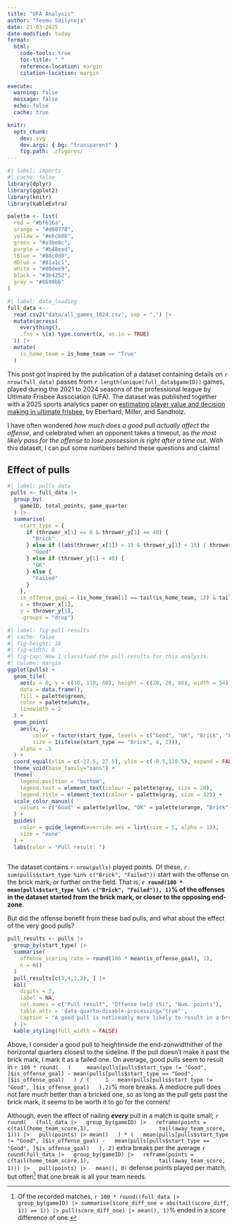 ```yaml
---
title: "UFA Analysis"
author: "Teemu Säilynoja"
date: 21-03-2025
date-modified: today
format:
  html:
    code-tools: true
    toc-title: " "
    reference-location: margin
    citation-location: margin
    
execute:
  warning: false
  message: false
  echo: false
  cache: true

knitr:
  opts_chunk:
    dev: svg
    dev.args: { bg: "transparent" }
    fig.path: ./figures/
---
```


```r
#| label: imports
#| cache: false
library(dplyr)
library(ggplot2)
library(knitr)
library(kableExtra)

palette <- list(
  red = "#bf616a",
  orange = "#d08770",
  yellow = "#ebcb8b",
  green = "#a3be8c",
  purple = "#b48ead",
  lblue = "#88c0d0",
  dblue = "#81a1c1",
  white = "#d8dee9",
  black = "#3b4252",
  gray = "#8699bb"
)
```

```r
#| label: data_loading
full_data <-
  read.csv2("data/all_games_1024.csv", sep = ",") |>
  mutate(across(
    everything(),
    .fns = \(x) type.convert(x, as.is = TRUE)
  )) |>
  mutate(
    is_home_team = is_home_team == "True"
  )

```

This post got inspired by the publication of a dataset containing details on `r nrow(full_data)` passes from `r length(unique(full_data$gameID))` games,
played during the 2021 to 2024 seasons of the professional league by Ultimate Frisbee Association (UFA).
The dataset was published together with a 2025 sports analytics paper on
[estimating player value and decision making in ultimate frisbee](https://www.sloansportsconference.com/research-papers/a-machine-learning-approach-to-throw-value-estimation-in-professional-ultimate-frisbee),
by Eberhard, Miller, and Sandholz.

I have often wondered *how much does a good pull actually affect the offense*, and celebrated when an opponent takes a timeout, as *the most likely pass for the offense to lose possession is right after a time out*.
With this dataset, I can put some numbers behind these questions and claims!


## Effect of pulls
```r
#| label: pulls_data
 pulls <- full_data |>
  group_by(
    gameID, total_points, game_quarter
  ) |>
  summarise(
    start_type = {
      if (thrower_x[1] == 0 & thrower_y[1] == 40) {
        "Brick"
      } else if ((abs(thrower_x[1]) > 15 & thrower_y[1] < 15) | thrower_y[1] < 7) {
        "Good"
      } else if (thrower_y[1] < 40) {
        "OK"
      } else {
        "Failed"
      }
    },
    is_offense_goal = (is_home_team[1] == tail(is_home_team, 1)) & tail(receiver_y,1) > 100,
    x = thrower_x[1],
    y = thrower_y[1],
    .groups = "drop")
```

```r
#| label: fig-pull-results
#| cache: false
#| fig-height: 16
#| fig-width: 8
#| fig-cap: How I classified the pull results for this analysis.
#| column: margin
ggplot(pulls) +
  geom_tile(
    aes(x = 0, y = c(10, 110, 60), height = c(20, 20, 80), width = 54),
    data = data.frame(),
    fill = palette$green,
    color = palette$white,
    linewidth = 2
  ) +
  geom_point(
    aes(x, y,
        color = factor(start_type, levels = c("Good", "OK", "Brick", "Failed")),
        size = I(ifelse(start_type == "Brick", 4, 2))),
    alpha = .5
  ) +
  coord_equal(xlim = c(-27.5, 27.5), ylim = c(-0.5,120.5), expand = FALSE) +
  theme_void(base_family="sans") +
  theme(
    legend.position = "bottom",
    legend.text = element_text(colour = palette$gray, size = 28),
    legend.title = element_text(colour = palette$gray, size = 32)) +
  scale_color_manual(
    values = c("Good" = palette$yellow, "OK" = palette$orange, "Brick" = palette$lblue, "Failed" = palette$red)
  ) +
  guides(
    color = guide_legend(override.aes = list(size = 5, alpha = 1)),
    size = "none"
  ) +
  labs(color = "Pull result: ")
  
```

The dataset contains `r nrow(pulls)` played points.
Of these, `r sum(pulls$start_type %in% c("Brick", "Failed"))` start with the offense on the brick mark, or further on the field.
That is, **`r round(100 * mean(pulls$start_type %in% c("Brick", "Failed")), 1)`% of the offenses in the dataset started from the brick mark, or closer to the opposing end-zone**.

But did the offense benefit from these bad pulls, and what about the effect of the very good pulls?

```r
pull_results <- pulls |>
  group_by(start_type) |>
  summarise(
    offense_scoring_rate = round(100 * mean(is_offense_goal), 1),
    n = n()
  )
  pull_results[c(3,4,1,2), ] |>
  kbl(
    digits = 2,
    label = NA,
    col.names = c("Pull result", "Offense held (%)", "Num. points"),
    table.attr = 'data-quarto-disable-processing="true"',
    caption = "A good pull is noticeably more likely to result in a break."
  ) |>
  kable_styling(full_width = FALSE)
```

Above, I consider a good pull to heightinside the end-zonwidthither of the horizontal quarters closest to the sideline. If the pull doesn't make it past the brick mark, I mark it as a failed one. On average, good pulls seem to result in
`r 100 * round(
  (
    mean(pulls[pulls$start_type != "Good", ]$is_offense_goal) - mean(pulls[pulls$start_type == "Good", ]$is_offense_goal)
  ) / (
    1 - mean(pulls[pulls$start_type != "Good", ]$is_offense_goal)
  ),2)`%
more breaks. A mediocre pull does not fare much better than a bricked one, so as long as the pull gets past the brick mark, it seems to be worth it to go for the corners!

Although, even the effect of nailing ***every*** pull in a match is quite small;
`r round(
  (full_data |>
  group_by(gameID) |>
  reframe(points = c(tail(home_team_score,1),
                     tail(away_team_score, 1))) |>
  pull(points) |> mean()
  ) * (
  mean(pulls[pulls$start_type != "Good", ]$is_offense_goal) -
  mean(pulls[pulls$start_type == "Good", ]$is_offense_goal)
  ), 2)
  `
  extra breaks per the average
  `r round(full_data |>
  group_by(gameID) |>
  reframe(points = c(tail(home_team_score,1),
                     tail(away_team_score, 1))) |>
  pull(points) |>
  mean(), 0)`
 defense points played per match, but often^[Of the recorded matches, `r 100 * round((full_data |> group_by(gameID) |> summarise(score_diff_one = abs(tail(score_diff, 1)) == 1)) |> pull(score_diff_one) |> mean(), 1)`% ended in a score difference of one.] that one break is all your team needs. 


